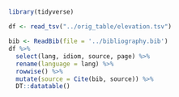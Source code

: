 
##

```r
library(tidyverse)

df <- read_tsv("../orig_table/elevation.tsv")

bib <- ReadBib(file = '../bibliography.bib')
df %>% 
  select(lang, idiom, source, page) %>% 
  rename(language = lang) %>% 
  rowwise() %>% 
  mutate(source = Cite(bib, source)) %>% 
  DT::datatable()
```

